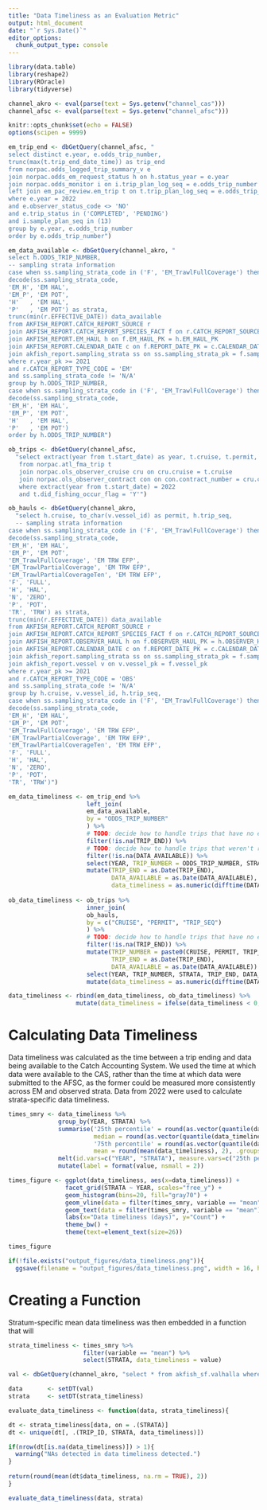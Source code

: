 ```yaml
---
title: "Data Timeliness as an Evaluation Metric"
output: html_document
date: "`r Sys.Date()`"
editor_options: 
  chunk_output_type: console
---
```


```r
library(data.table)
library(reshape2)
library(ROracle)
library(tidyverse)

channel_akro <- eval(parse(text = Sys.getenv("channel_cas")))
channel_afsc <- eval(parse(text = Sys.getenv("channel_afsc")))

knitr::opts_chunk$set(echo = FALSE)
options(scipen = 9999)
```

```r
em_trip_end <- dbGetQuery(channel_afsc, "
select distinct e.year, e.odds_trip_number,
trunc(max(t.trip_end_date_time)) as trip_end
from norpac.odds_logged_trip_summary_v e
join norpac.odds_em_request_status h on h.status_year = e.year 
join norpac.odds_monitor i on i.trip_plan_log_seq = e.odds_trip_number
left join em_pac_review.em_trip t on t.trip_plan_log_seq = e.odds_trip_number
where e.year = 2022
and e.observer_status_code <> 'NO'
and e.trip_status in ('COMPLETED', 'PENDING')
and i.sample_plan_seq in (13)
group by e.year, e.odds_trip_number
order by e.odds_trip_number")

em_data_available <- dbGetQuery(channel_akro, "
select h.ODDS_TRIP_NUMBER, 
-- sampling strata information
case when ss.sampling_strata_code in ('F', 'EM_TrawlFullCoverage') then 'FULL' else 'PARTIAL' end as coverage_type,
decode(ss.sampling_strata_code,
'EM_H', 'EM HAL',
'EM_P', 'EM POT',
'H'   , 'EM HAL',
'P'   , 'EM POT') as strata,
trunc(min(r.EFFECTIVE_DATE)) data_available
from AKFISH_REPORT.CATCH_REPORT_SOURCE r
join AKFISH_REPORT.CATCH_REPORT_SPECIES_FACT f on r.CATCH_REPORT_SOURCE_PK = f.CATCH_REPORT_SOURCE_PK
join AKFISH_REPORT.EM_HAUL h on f.EM_HAUL_PK = h.EM_HAUL_PK
join AKFISH_REPORT.CALENDAR_DATE c on f.REPORT_DATE_PK = c.CALENDAR_DATE_PK
join akfish_report.sampling_strata ss on ss.sampling_strata_pk = f.sampling_strata_pk
where r.year_pk >= 2021 
and r.CATCH_REPORT_TYPE_CODE = 'EM'
and ss.sampling_strata_code != 'N/A'
group by h.ODDS_TRIP_NUMBER,
case when ss.sampling_strata_code in ('F', 'EM_TrawlFullCoverage') then 'FULL' else 'PARTIAL' end,
decode(ss.sampling_strata_code,
'EM_H', 'EM HAL',
'EM_P', 'EM POT',
'H'   , 'EM HAL',
'P'   , 'EM POT')
order by h.ODDS_TRIP_NUMBER")

ob_trips <- dbGetQuery(channel_afsc, 
  "select extract(year from t.start_date) as year, t.cruise, t.permit, t.trip_seq, t.end_date as trip_end
   from norpac.atl_fma_trip t
   join norpac.ols_observer_cruise cru on cru.cruise = t.cruise
   join norpac.ols_observer_contract con on con.contract_number = cru.contract_number
   where extract(year from t.start_date) = 2022
   and t.did_fishing_occur_flag = 'Y'")

ob_hauls <- dbGetQuery(channel_akro, 
  "select h.cruise, to_char(v.vessel_id) as permit, h.trip_seq,
  -- sampling strata information
case when ss.sampling_strata_code in ('F', 'EM_TrawlFullCoverage') then 'FULL' else 'PARTIAL' end as coverage_type,
decode(ss.sampling_strata_code,
'EM_H', 'EM HAL',
'EM_P', 'EM POT',
'EM_TrawlFullCoverage', 'EM TRW EFP',
'EM_TrawlPartialCoverage', 'EM TRW EFP',
'EM_TrawlPartialCoverageTen', 'EM TRW EFP',
'F', 'FULL',
'H', 'HAL',
'N', 'ZERO',
'P', 'POT',
'TR', 'TRW') as strata,
trunc(min(r.EFFECTIVE_DATE)) data_available
from AKFISH_REPORT.CATCH_REPORT_SOURCE r
join AKFISH_REPORT.CATCH_REPORT_SPECIES_FACT f on r.CATCH_REPORT_SOURCE_PK = f.CATCH_REPORT_SOURCE_PK
join AKFISH_REPORT.OBSERVER_HAUL h on f.OBSERVER_HAUL_PK = h.OBSERVER_HAUL_PK
join AKFISH_REPORT.CALENDAR_DATE c on f.REPORT_DATE_PK = c.CALENDAR_DATE_PK
join akfish_report.sampling_strata ss on ss.sampling_strata_pk = f.sampling_strata_pk
join akfish_report.vessel v on v.vessel_pk = f.vessel_pk
where r.year_pk >= 2021 
and r.CATCH_REPORT_TYPE_CODE = 'OBS'
and ss.sampling_strata_code != 'N/A'
group by h.cruise, v.vessel_id, h.trip_seq,
case when ss.sampling_strata_code in ('F', 'EM_TrawlFullCoverage') then 'FULL' else 'PARTIAL' end,
decode(ss.sampling_strata_code,
'EM_H', 'EM HAL',
'EM_P', 'EM POT',
'EM_TrawlFullCoverage', 'EM TRW EFP',
'EM_TrawlPartialCoverage', 'EM TRW EFP',
'EM_TrawlPartialCoverageTen', 'EM TRW EFP',
'F', 'FULL',
'H', 'HAL',
'N', 'ZERO',
'P', 'POT',
'TR', 'TRW')")
```

```r
em_data_timeliness <- em_trip_end %>% 
                      left_join(
                      em_data_available, 
                      by = "ODDS_TRIP_NUMBER"
                      ) %>% 
                      # TODO: decide how to handle trips that have no end date
                      filter(!is.na(TRIP_END)) %>% 
                      # TODO: decide how to handle trips that weren't reviewed
                      filter(!is.na(DATA_AVAILABLE)) %>%
                      select(YEAR, TRIP_NUMBER = ODDS_TRIP_NUMBER, STRATA, TRIP_END, DATA_AVAILABLE) %>% 
                      mutate(TRIP_END = as.Date(TRIP_END),
                             DATA_AVAILABLE = as.Date(DATA_AVAILABLE),
                             data_timeliness = as.numeric(difftime(DATA_AVAILABLE, TRIP_END, units = "days")))
                      
ob_data_timeliness <- ob_trips %>% 
                      inner_join(
                      ob_hauls,
                      by = c("CRUISE", "PERMIT", "TRIP_SEQ")
                      ) %>% 
                      # TODO: decide how to handle trips that have no end date
                      filter(!is.na(TRIP_END)) %>% 
                      mutate(TRIP_NUMBER = paste0(CRUISE, PERMIT, TRIP_SEQ), 
                             TRIP_END = as.Date(TRIP_END),
                             DATA_AVAILABLE = as.Date(DATA_AVAILABLE)) %>% 
                      select(YEAR, TRIP_NUMBER, STRATA, TRIP_END, DATA_AVAILABLE) %>%  
                      mutate(data_timeliness = as.numeric(difftime(DATA_AVAILABLE, TRIP_END, units = "days")))

data_timeliness <- rbind(em_data_timeliness, ob_data_timeliness) %>% 
                   mutate(data_timeliness = ifelse(data_timeliness < 0, 0, data_timeliness))
```

# Calculating Data Timeliness
Data timeliness was calculated as the time between a trip ending and data being available to the Catch Accounting System. We used the time at which data were available to the CAS, rather than the time at which data were submitted to the AFSC, as the former could be measured more consistently across EM and observed strata. Data from 2022 were used to calculate strata-specific data timeliness.  
```r
times_smry <- data_timeliness %>%
              group_by(YEAR, STRATA) %>%
              summarise('25th percentile' = round(as.vector(quantile(data_timeliness, 0.25)), 2),
                        median = round(as.vector(quantile(data_timeliness, 0.50)), 2),
                        '75th percentile' = round(as.vector(quantile(data_timeliness, 0.75)), 2),
                        mean = round(mean(data_timeliness), 2), .groups = "drop") %>%
              melt(id.vars=c("YEAR", "STRATA"), measure.vars=c("25th percentile", "median", "75th percentile", "mean")) %>%
              mutate(label = format(value, nsmall = 2))

times_figure <- ggplot(data_timeliness, aes(x=data_timeliness)) +
                facet_grid(STRATA ~ YEAR, scales="free_y") +
                geom_histogram(bins=20, fill="gray70") +
                geom_vline(data = filter(times_smry, variable == "mean"), aes(xintercept=value), linetype=2) +
                geom_text(data = filter(times_smry, variable == "mean"), aes(x=value, y=Inf, label=paste(variable, label, sep = ": ")), angle=90, hjust=1.1, vjust=-.25) +
                labs(x="Data timeliness (days)", y="Count") +
                theme_bw() +
                theme(text=element_text(size=26))

times_figure

if(!file.exists("output_figures/data_timeliness.png")){
  ggsave(filename = "output_figures/data_timeliness.png", width = 16, height = 9, units = 'in')}
```

# Creating a Function
Stratum-specific mean data timeliness was then embedded in a function that will
```r
strata_timeliness <- times_smry %>% 
                     filter(variable == "mean") %>% 
                     select(STRATA, data_timeliness = value)

val <- dbGetQuery(channel_akro, "select * from akfish_sf.valhalla where adp = 2022")

data       <- setDT(val)
strata     <- setDT(strata_timeliness)

evaluate_data_timeliness <- function(data, strata_timeliness){

dt <- strata_timeliness[data, on = .(STRATA)]
dt <- unique(dt[, .(TRIP_ID, STRATA, data_timeliness)])

if(nrow(dt[is.na(data_timeliness)]) > 1){
  warning("NAs detected in data timeliness detected.")
}
  
return(round(mean(dt$data_timeliness, na.rm = TRUE), 2))  
}

evaluate_data_timeliness(data, strata)
```

